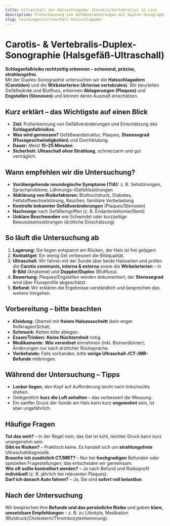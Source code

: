 ```yaml
---
title: Ultraschall der Halsschlagader (Carotis/Vertebralis) in Linz
description: Früherkennung von Gefäßveränderungen mit Duplex-Sonographie. Was Sie erwartet, Vorbereitung & schnelle Auswertung. Kardiologe & Wahlarzt in Linz.
slug: leistungen/ultraschall-halsschlagader
---
```



# Carotis- & Vertebralis-Duplex-Sonographie (Halsgefäß-Ultraschall)

**Schlaganfallrisiko rechtzeitig erkennen – schonend, präzise, strahlungsfrei.**  
Mit der Duplex-Sonographie untersuchen wir die **Halsschlagadern (Carotiden)** und die **Wirbelarterien (Arteriae vertebrales)**. Wir beurteilen Gefäßwände und Blutfluss, erkennen **Ablagerungen (Plaques)** und **Engstellen (Stenosen)** und können deren Ausmaß einschätzen.

## Kurz erklärt – das Wichtigste auf einen Blick

- **Ziel:** Früherkennung von Gefäßveränderungen und Einschätzung des **Schlaganfallrisikos**.
- **Was wird gemessen?** Gefäßwandstruktur, Plaques, **Stenosegrad (Flussgeschwindigkeiten)** und Durchblutung.
- **Dauer:** Meist **15–25 Minuten**.
- **Sicherheit:** **Ultraschall ohne Strahlung**, schmerzarm und gut verträglich.

## Wann empfehlen wir die Untersuchung?

- **Vorübergehende neurologische Symptome (TIA):** z. B. Sehstörungen, Sprachprobleme, Lähmungs-/Gefühlsstörungen
- **Abklärung von Risikofaktoren:** Bluthochdruck, Diabetes, Fettstoffwechselstörung, Rauchen, familiäre Vorbelastung
- **Kontrolle bekannter Gefäßveränderungen** (Plaques/Stenosen)
- **Nachsorge** nach Gefäßeingriffen (z. B. Endarteriektomie/Stent)
- **Unklare Beschwerden** wie Schwindel oder kurzzeitige Bewusstseinsstörungen (ärztliche Einschätzung)

## So läuft die Untersuchung ab

1. **Lagerung:** Sie liegen entspannt am Rücken, der Hals ist frei gelagert.
2. **Kontaktgel:** Ein wenig Gel verbessert die Bildqualität.
3. **Ultraschall:** Wir fahren mit der Sonde über beide Halsseiten und prüfen die **Carotis communis, interna & externa** sowie die **Wirbelarterien** – in **B-Bild** (Anatomie) und **Doppler/Duplex** (Blutfluss).
4. **Bewertung:** Plaques/Engstellen werden dokumentiert, der **Stenosegrad** wird über Flussprofile abgeschätzt.
5. **Befund:** Wir erklären die Ergebnisse verständlich und besprechen das weitere Vorgehen.

## Vorbereitung – bitte beachten

- **Kleidung:** Oberteil mit **freiem Halsausschnitt** (kein enger Rollkragen/Schal).
- **Schmuck:** Ketten bitte ablegen.
- **Essen/Trinken:** **Keine Nüchternheit** nötig.
- **Medikamente:** **Wie verordnet** einnehmen (inkl. Blutverdünner); Änderungen nur nach ärztlicher Rücksprache.
- **Vorbefunde:** Falls vorhanden, bitte **vorige Ultraschall-/CT-/MR-Befunde** mitbringen.

## Während der Untersuchung – Tipps

- **Locker liegen**, den Kopf auf Aufforderung leicht nach links/rechts drehen.
- Gelegentlich **kurz die Luft anhalten** – das verbessert die Messung.
- Ein sanfter Druck der Sonde am Hals kann kurz **ungewohnt** sein, ist aber ungefährlich.

## Häufige Fragen

**Tut das weh?** – In der Regel nein; das Gel ist kühl, leichter Druck kann kurz unangenehm sein.  
**Gibt es Risiken?** – Praktisch keine. Es handelt sich um **strahlungsfreie** Ultraschalldiagnostik.  
**Brauche ich zusätzlich CT/MRT?** – Nur bei **hochgradigen** Befunden oder speziellen Fragestellungen; das entscheiden wir gemeinsam.  
**Wie oft sollte kontrolliert werden?** – Je nach Befund und Risikoprofil **individuell** (z. B. jährlich bei relevanten Plaques).  
**Darf ich danach Auto fahren?** – Ja, Sie sind **sofort voll belastbar**.

## Nach der Untersuchung

Wir besprechen Ihre **Befunde und das persönliche Risiko** und geben **klare, umsetzbare Empfehlungen** – z. B. zu Lifestyle, Medikation (Blutdruck/Cholesterin/Thrombozytenhemmung).

<ScheduleAppointment></ScheduleAppointment>
